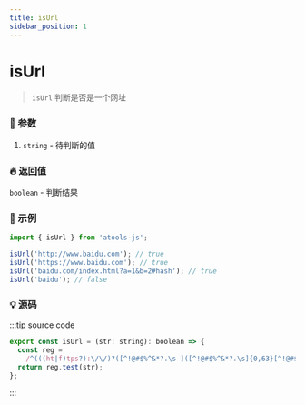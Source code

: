 ```yaml
---
title: isUrl
sidebar_position: 1
---
```


# isUrl

> `isUrl` 判断是否是一个网址

### :bento: 参数

1. `string` - 待判断的值

### :fire: 返回值

`boolean` - 判断结果

### :rocket: 示例

```jsx
import { isUrl } from 'atools-js';

isUrl('http://www.baidu.com'); // true
isUrl('https://www.baidu.com'); // true
isUrl('baidu.com/index.html?a=1&b=2#hash'); // true
isUrl('baidu'); // false
```

### :bulb: 源码

:::tip source code

```js title="/atools/_regex/isUrl.ts"
export const isUrl = (str: string): boolean => {
  const reg =
    /^(((ht|f)tps?):\/\/)?([^!@#$%^&*?.\s-]([^!@#$%^&*?.\s]{0,63}[^!@#$%^&*?.\s])?\.)+[a-z]{2,6}\/?/;
  return reg.test(str);
};
```

:::
